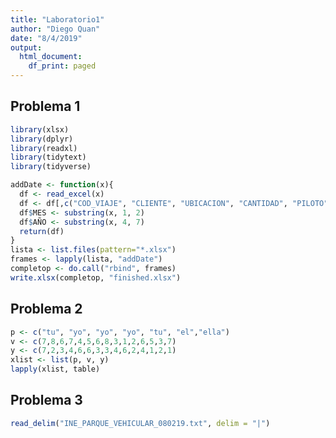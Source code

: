 ---
title: "Laboratorio1"
author: "Diego Quan"
date: "8/4/2019"
output:
  html_document:
    df_print: paged
---
## Problema 1
```{r cache=TRUE, eval=FALSE}
library(xlsx)
library(dplyr)
library(readxl)
library(tidytext)
library(tidyverse)

addDate <- function(x){
  df <- read_excel(x)
  df <- df[,c("COD_VIAJE", "CLIENTE", "UBICACION", "CANTIDAD", "PILOTO", "Q", "CREDITO", "UNIDAD")]
  df$MES <- substring(x, 1, 2)
  df$AÑO <- substring(x, 4, 7)
  return(df)
}
lista <- list.files(pattern="*.xlsx")
frames <- lapply(lista, "addDate")
completop <- do.call("rbind", frames)
write.xlsx(completop, "finished.xlsx")
```
## Problema 2
```{r cache=TRUE, eval=FALSE}
p <- c("tu", "yo", "yo", "yo", "tu", "el","ella")
v <- c(7,8,6,7,4,5,6,8,3,1,2,6,5,3,7)
y <- c(7,2,3,4,6,6,3,3,4,6,2,4,1,2,1)
xlist <- list(p, v, y)
lapply(xlist, table)

```

## Problema 3


```{r cache=TRUE, eval=FALSE}
read_delim("INE_PARQUE_VEHICULAR_080219.txt", delim = "|")
```

